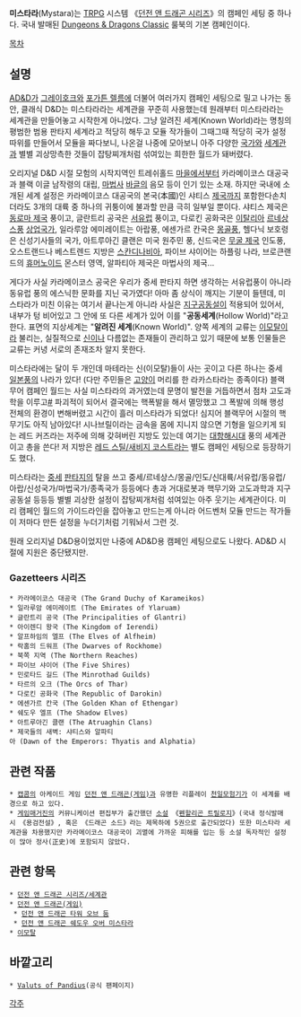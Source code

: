 '''미스타라'''(Mystara)는 [[TRPG]] 시스템 《[[던전 앤 드래곤 시리즈]]》의 캠페인 세팅 중 하나다. 국내 발매된 [[Dungeons & Dragons Classic]] 룰북의 기본 캠페인이다.

[[목차]]
== 설명 ==
[[AD&D]]가 [[그레이호크]]와 [[포가튼 렐름]]에 더불어 여러가지 캠페인 세팅으로 밀고 나가는 동안, 클래식 D&D는 미스타라라는 세계관을 꾸준히 사용했는데 원래부터 미스타라라는 세계관을 만들어놓고 시작한게 아니었다. 그냥 알려진 세계(Known World)라는 명칭의 평범한 범용 판타지 세계라고 적당히 해두고 모듈 작가들이 그때그때 적당히 국가 설정 따위를 만들어서 모듈을 짜다보니, 나온걸 나중에 모아보니 아주 다양한 [[국가]]와 [[세계]]관과 별별 괴상망측한 것들이 잡탕찌개처럼 섞여있는 희한한 월드가 돼버렸다.

오리지널 D&D 시절 모험의 시작지역인 트레쉬홀드 [[마을]]에서부터 카라메이코스 대공국과 블랙 이글 남작령의 대립, [[마법사]] [[바글]]의 음모 등이 인기 있는 소재. 하지만 국내에 소개된 세계 설정은 카라메이코스 대공국의 본국(本國)인 샤티스 [[제국]]까지 포함한다손치더라도 3개의 대륙 중 하나의 귀퉁이에 불과할 만큼 극히 일부일 뿐이다. 샤티스 제국은 [[동로마 제국]] 풍이고, 글란트리 공국은 [[서유럽]] 풍이고, 다로킨 공화국은 [[이탈리아]] [[르네상스]]풍 [[상업]]국가, 일라루암 에미레이트는 아랍풍, 에센가르 칸국은 [[몽골]]풍, 헬다닉 보호령은 신성기사들의 국가, 아트루아긴 클랜은 미국 원주민 풍, 신드국은 [[무굴 제국]] 인도풍, 오스트랜드나 베스트렌드 지방은 [[스칸디나비아]], 파이브 샤이어는 하플링 나라, 브로큰랜드의 [[휴머노이드]] 몬스터 영역, 알파티아 제국은 마법사의 제국... 

게다가 사실 카라메이코스 공국은 우리가 중세 판타지 하면 생각하는 서유럽풍이 아니라 동유럽 풍의 에스닉한 문화를 지닌 국가였다! 아마 좀 상식이 깨지는 기분이 들텐데, 미스타라가 미친 이유는 여기서 끝나는게 아니라 사실은 [[지구공동설]]이 적용되어 있어서, 내부가 텅 비어있고 그 안에 또 다른 세계가 있어 이를 "'''공동세계'''(Hollow World)"라고 한다. 표면의 지상세계는 "'''알려진 세계'''(Known World)". 양쪽 세계의 교류는 [[이모탈]]이라 불리는, 실질적으로 [[신]]이나 다름없는 존재들이 관리하고 있기 때문에 보통 인물들은 교류는 커녕 서로의 존재조차 알지 못한다.

미스타라에는 달이 두 개인데 마테라는 신(이모탈)들이 사는 곳이고 다른 하나는 중세 [[일본]]풍의 나라가 있다! (다만 주민들은 [[고양이]] 머리를 한 라카스타라는 종족이다) 블랙무어 캠페인 월드는 사실 미스타라의 과거였는데 문명이 발전을 거듭하면서 점차 고도과학을 이루고[http://home.flash.net/~brenfrow/dd/dd-da3.htm #] 파괴적이 되어서 결국에는 핵폭발을 해서 멸망했고 그 폭발에 의해 행성 전체의 환경이 변해버렸고 시간이 흘러 미스타라가 되었다! 심지어 블랙무어 시절의 핵무기도 아직 남아있다! 시나브릴이라는 금속을 몸에 지니지 않으면 기형을 일으키게 되는 레드 커즈라는 저주에 의해 갖혀버린 지방도 있는데 여기는 [[대항해시대]] 풍의 세계관이고 총을 쓴다! 저 지방은 [[레드 스틸/새비지 코스트]]라는 별도 캠페인 세팅으로 등장하기도 했다.

미스타라는 [[중세]] [[판타지]]의 탈을 쓰고 중세/르네상스/몽골/인도/신대륙/서유럽/동유럽/아랍/신성국가/마법국가/종족국가 등등에다 총과 거대로봇과 핵무기와 고도과학과 지구공동설 등등등 별별 괴상한 설정이 잡탕찌개처럼 섞여있는 아주 웃기는 세계관이다. 미리 캠페인 월드의 가이드라인을 잡아놓고 만드는게 아니라 어드벤처 모듈 만드는 작가들이 저마다 만든 설정을 누더기처럼 기워놔서 그런 것.

원래 오리지널 D&D용이었지만 나중에 AD&D용 캠페인 세팅으로도 나왔다. AD&D 시절에 지원은 중단됐지만.

=== Gazetteers 시리즈 ===

 * 카라메이코스 대공국 (The Grand Duchy of Karameikos)
 * 일라루암 에미레이트 (The Emirates of Ylaruam)
 * 글란트리 공국 (The Principalities of Glantri)
 * 아이렌디 왕국 (The Kingdom of Ierendi)
 * 알프하임의 엘프 (The Elves of Alfheim)
 * 락홈의 드워프 (The Dwarves of Rockhome)
 * 북쪽 지역 (The Northern Reaches)
 * 파이브 샤이어 (The Five Shires)
 * 민로타드 길드 (The Minrothad Guilds)
 * 타르의 오크 (The Orcs of Thar)
 * 다로킨 공화국 (The Republic of Darokin)
 * 에센가르 칸국 (The Golden Khan of Ethengar)
 * 쉐도우 엘프 (The Shadow Elves)
 * 아트루아긴 클랜 (The Atruaghin Clans)
 * 제국들의 새벽: 샤티스와 알파티아 (Dawn of the Emperors: Thyatis and Alphatia)

== 관련 작품 ==
 * [[캡콤]]의 아케이드 게임 [[던전 앤 드래곤(게임)]]과 유명한 리플레이 [[천일모험기]]가 이 세계를 배경으로 하고 있다.
 * [[게임매거진]]의 커뮤니케이션 편집부가 출간했던 [[소설]] 《[[펜할리곤 트릴로지]]》(국내 정식발매시 《용검전설》, 혹은 《드래곤 소드》라는 제목하에 5권으로 출간되었다) 또한 미스타라 세계관을 차용했지만 카라메이코스 대공국이 괴멸에 가까운 피해를 입는 등 소설 독자적인 설정이 많아 정사(正史)에 포함되지 않았다.

== 관련 항목 ==
 * [[던전 앤 드래곤 시리즈/세계관]]
 * [[던전 앤 드래곤(게임)]]
  * [[던전 앤 드래곤 타워 오브 둠]]
  * [[던전 앤 드래곤 쉐도우 오버 미스타라]]
 * [[이모탈]]

== 바깥고리 ==
 * [http://pandius.com/ Valuts of Pandius](공식 팬페이지)

[[각주]]
